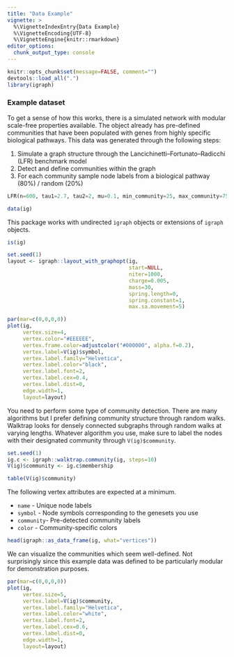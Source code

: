 ```yaml
---
title: "Data Example"
vignette: >
  %\VignetteIndexEntry{Data Example}
  %\VignetteEncoding{UTF-8}
  %\VignetteEngine{knitr::rmarkdown}
editor_options: 
  chunk_output_type: console
---
```


```r
knitr::opts_chunk$set(message=FALSE, comment="")
devtools::load_all(".")
library(igraph)
```

### Example dataset

To get a sense of how this works, there is a simulated network with modular scale-free properties available. The object already has pre-defined communities that have been populated with genes from highly specific biological pathways. This data was generated through the following steps:

1. Simulate a graph structure through the Lancichinetti–Fortunato–Radicchi (LFR) benchmark model
2. Detect and define communities within the graph
3. For each community sample node labels from a biological pathway (80%) / random (20%)

```python
LFR(n=600, tau1=2.7, tau2=2, mu=0.1, min_community=25, max_community=75)
```

```r
data(ig)
```

This package works with undirected `igraph` objects or extensions of `igraph` objects.

```r
is(ig)
```

```r
set.seed(1)
layout <- igraph::layout_with_graphopt(ig, 
                                       start=NULL, 
                                       niter=1000,
                                       charge=0.005,
                                       mass=30, 
                                       spring.length=0,
                                       spring.constant=1, 
                                       max.sa.movement=5)

par(mar=c(0,0,0,0))
plot(ig,
     vertex.size=4,
     vertex.color="#EEEEEE",
     vertex.frame.color=adjustcolor("#000000", alpha.f=0.2),
     vertex.label=V(ig)$symbol,
     vertex.label.family="Helvetica",
     vertex.label.color="black",
     vertex.label.font=2,
     vertex.label.cex=0.4,
     vertex.label.dist=0,
     edge.width=1,
     layout=layout)
```

You need to perform some type of community detection. There are many algorithms but I prefer defining community structure through random walks. Walktrap looks for densely connected subgraphs through random walks at varying lengths. Whatever algorithm you use, make sure to label the nodes with their designated community through `V(ig)$community`.

```r
set.seed(1)
ig.c <- igraph::walktrap.community(ig, steps=10)
V(ig)$community <- ig.c$membership
```

```r
table(V(ig)$community)
```

The following vertex attributes are expected at a minimum.

- `name` - Unique node labels
- `symbol` - Node symbols corresponding to the genesets you use  
- `community`- Pre-detected community labels  
- `color` - Community-specific colors  

```r
head(igraph::as_data_frame(ig, what="vertices"))
```

We can visualize the communities which seem well-defined. Not surprisingly since this example data was defined to be particularly modular for demonstration purposes.

```r
par(mar=c(0,0,0,0))
plot(ig,
     vertex.size=5,
     vertex.label=V(ig)$community,
     vertex.label.family="Helvetica",
     vertex.label.color="white",
     vertex.label.font=2,
     vertex.label.cex=0.6,
     vertex.label.dist=0,
     edge.width=1,
     layout=layout)
```

